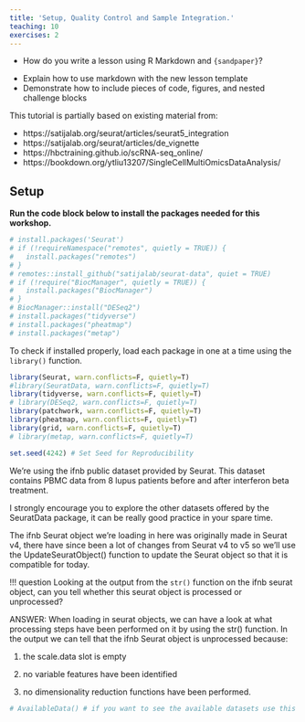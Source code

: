 ```yaml
---
title: 'Setup, Quality Control and Sample Integration.'
teaching: 10
exercises: 2
---
```


:::::::::::::::::::::::::::::::::::::: questions 

- How do you write a lesson using R Markdown and `{sandpaper}`?

::::::::::::::::::::::::::::::::::::::::::::::::

::::::::::::::::::::::::::::::::::::: objectives

- Explain how to use markdown with the new lesson template
- Demonstrate how to include pieces of code, figures, and nested challenge blocks

::::::::::::::::::::::::::::::::::::::::::::::::

::::::::::::::::::::::::::::::::::::: callout

This tutorial is partially based on existing material from:

- https://satijalab.org/seurat/articles/seurat5_integration
- https://satijalab.org/seurat/articles/de_vignette
- https://hbctraining.github.io/scRNA-seq_online/
- https://bookdown.org/ytliu13207/SingleCellMultiOmicsDataAnalysis/

:::::::::::::::::::::::::::::::::::::::::::::


## Setup
**Run the code block below to install the packages needed for this workshop.**

```r
# install.packages('Seurat')
# if (!requireNamespace("remotes", quietly = TRUE)) {
#   install.packages("remotes")
# }
# remotes::install_github("satijalab/seurat-data", quiet = TRUE)
# if (!require("BiocManager", quietly = TRUE)) {
#   install.packages("BiocManager")
# }
# BiocManager::install("DESeq2")
# install.packages("tidyverse")
# install.packages("pheatmap")
# install.packages("metap")
```

To check if installed properly, load each package in one at a time using the `library()` function.

```r
library(Seurat, warn.conflicts=F, quietly=T)
#library(SeuratData, warn.conflicts=F, quietly=T)
library(tidyverse, warn.conflicts=F, quietly=T)
# library(DESeq2, warn.conflicts=F, quietly=T)
library(patchwork, warn.conflicts=F, quietly=T)
library(pheatmap, warn.conflicts=F, quietly=T)
library(grid, warn.conflicts=F, quietly=T)
# library(metap, warn.conflicts=F, quietly=T)

set.seed(4242) # Set Seed for Reproducibility
```

We're using the ifnb public dataset provided by Seurat. This dataset contains PBMC data from 8 lupus patients before and after interferon beta treatment.

I strongly encourage you to explore the other datasets offered by the SeuratData package, it can be really good practice in your spare time.

The ifnb Seurat object we're loading in here was originally made in Seurat v4, there have since been a lot of changes from Seurat v4 to v5 so we'll use the UpdateSeuratObject() function to update the Seurat object so that it is compatible for today.

!!! question
    Looking at the output from the `str()` function on the ifnb seurat object, can you tell whether this seurat object is processed or unprocessed?

ANSWER: When loading in seurat objects, we can have a look at what processing steps have been performed on it by using the str() function. In the output we can tell that the ifnb Seurat object is unprocessed because:

1)  the scale.data slot is empty

2)  no variable features have been identified

3)  no dimensionality reduction functions have been performed.

```r
# AvailableData() # if you want to see the available datasets use this function
```
